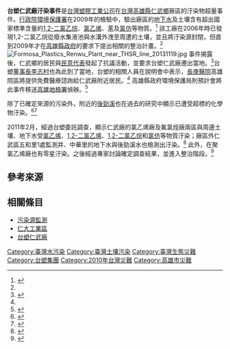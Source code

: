'''台塑仁武廠汙染事件'''是[[台塑關係企業|台灣塑膠工業公司]]在[[台灣|台灣]][[高雄縣|高雄縣]][[仁武區|仁武鄉]]廠區的汙染物超量事件。[[行政院環境保護署|行政院環境保護署]]在2009年的檢驗中，驗出廠區的[[地下水|地下水]]及土壤含有超出國家標準含量的[[1,2-二氯乙烷|1,2-二氯乙烷]]、[[氯乙烯|氯乙烯]]、[[苯|苯]]及[[氯仿|氯仿]]等物質。<ref name="rti">{{cite news|url=http://news.rti.org.tw/index_newsContent.aspx?nid=237289|title=台塑高雄仁武廠汙染 環署重罰千萬|author=黃美寧|publisher=[[中央廣播電台|中央廣播電台]]|date=2010-03-29|accessdate=2010-03-29|deadurl=yes|archiveurl=https://web.archive.org/web/20140220212951/http://news.rti.org.tw/index_newsContent.aspx?nid=237289|archivedate=2014-02-20}}</ref> 該工廠在2006年時已發現1,2-二氯乙烷從廢水集液池與水溝外洩至周遭的土壤，並且將汙染源封閉，但直到2009年才在[[高雄縣政府|高雄縣政府]]的要求下提出相關的整治計畫。<ref name="rti"/>
[[File:Formosa_Plastics_Renwu_Plant_near_THSR_line_20131119.jpg|thumb]]
事件揭露後，仁武鄉的居民與[[民意代表|民意代表]]發起了抗議活動，並要求台塑仁武廠遷出當地。<ref name="app">{{cite news|url=http://www.nextmedia.com.tw/applenews/article/art_id/32381060/IssueID/20100323|title=台塑仁武廠污染 百人嗆遷廠|author=王勇超、涂建豐|publisher=[[台灣蘋果日報|台灣蘋果日報]]|date=2010-03-23|accessdate=2010-03-29}}{{dead link|date=2017年12月 |bot=InternetArchiveBot |fix-attempted=yes }}</ref>台塑[[董事長|董事長]][[李志村|李志村]]也為此到了當地，台塑的相關人員在說明會中表示，[[長庚醫院|長庚醫院]]高雄院區將提供免費醫療諮詢給仁武廠附近居民。<ref name="app"/> 高雄縣政府環境保護局則預計會將此事件移送[[高雄地檢署|高雄地檢署]]偵辦。<ref name="udn">{{cite news|url=http://udn.com/NEWS/NATIONAL/NAT5/5495020.shtml|title=仁武廠汙染案 依公共危險罪將台塑送辦|author=王昭月、劉開元|publisher=[[聯合報|聯合報]]|date=2010-03-24|accessdate=2010-03-29}}</ref>

除了已確定來源的污染外，附近的[[後勁溪|後勁溪]]也在過去的研究中顯示已遭受超標的化學物汙染。<ref name="lib1">{{cite news|url=http://www.libertytimes.com.tw/2010/new/mar/21/today-fo7.htm|title=台塑仁武廠毒水 疑污染橋頭鄉1390公頃農田|author=方志賢、鍾麗華|publisher=[[自由時報|自由時報]]|date=2010-03-21|accessdate=2010-03-29|deadurl=yes|archiveurl=https://web.archive.org/web/20100323082712/http://www.libertytimes.com.tw/2010/new/mar/21/today-fo7.htm|archivedate=2010-03-23}}</ref><ref name="lib2">{{cite news|url=http://www.libertytimes.com.tw/2010/new/mar/23/today-south14.htm|title=《台塑仁武廠污染事件》議員呼籲 加強自來水檢測|author=郭芳綺、曹明正|publisher=自由時報|date=2010-03-23|accessdate=2010-03-29|deadurl=yes|archiveurl=https://web.archive.org/web/20100327124907/http://www.libertytimes.com.tw/2010/new/mar/23/today-south14.htm|archivedate=2010-03-27}}</ref>

2011年2月，經過台塑委託調查，顯示仁武廠的氯乙烯廠及氟氯烴廠兩區與周邊土壤、地下水受[[氯乙烯|氯乙烯]]、[[1,2-二氯乙烯|1,2-二氯乙烯]]、[[1,2-二氯乙烷|1,2-二氯乙烷]]和[[氯仿|氯仿]]等物質汙染；廠區外仁武區五和里1處監測井、中華里的地下水與後勁溪水也檢測出汙染。<ref>{{cite news|url=http://www.cna.com.tw/ShowNews/Detail.aspx?pNewsID=201102160321|title=台塑仁武廠污染確認 將整治|author=陳守國|publisher=[[中央通訊社|中央通訊社]]|date=2010-02-16|accessdate=2011-02-19|deadurl=yes|archiveurl=https://web.archive.org/web/20140220105110/http://www.cna.com.tw/ShowNews/Detail.aspx?pNewsID=201102160321|archivedate=2014-02-20}}</ref> 此外，在聚氯乙烯廠也有零星汙染。之後經過專家討論確定調查結果，並進入整治階段。<ref>{{cite news|url=http://www.libertytimes.com.tw/2011/new/feb/17/today-south12.htm|title=台塑污染調查 評估成果有條件通過|author=方志賢|publisher=自由時報|date=2010-02-17|accessdate=2011-02-19|deadurl=yes|archiveurl=https://web.archive.org/web/20110220180529/http://www.libertytimes.com.tw/2011/new/feb/17/today-south12.htm|archivedate=2011-02-20}}</ref>

==參考來源==
{{reflist}}

==相關條目==
*[[污染源監測|污染源監測]]
*[[仁大工業區|仁大工業區]]
*[[台塑仁武廠|台塑仁武廠]]

{{Pollution}}
{{台灣環境運動}}

[[Category:臺灣水污染|Category:臺灣水污染]]
[[Category:臺灣土壤污染|Category:臺灣土壤污染]]
[[Category:臺灣生態災難|Category:臺灣生態災難]]
[[Category:台塑集團|Category:台塑集團]]
[[Category:2010年台灣災難|Category:2010年台灣災難]]
[[Category:高雄市災難|Category:高雄市災難]]